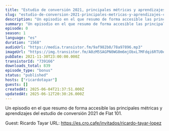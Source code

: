 ```yaml
---
title: "Estudio de conversión 2021, principales métricas y aprendizajes, con Ricardo Tayar"
slug: "estudio-de-conversion-2021-principales-metricas-y-aprendizajes-con-ricardo-tayar"
description: "Un episodio en el que resumo de forma accesible las principales métricas y aprendizajes del estudio de conversión 2021 de Flat 101.\n\nGuest: Ricardo Tayar\nURL: https://es.cro.cafe/invitados/ricardo-tayar-lopez"
summary: "Un episodio en el que resumo de forma accesible las principales métricas y aprendizajes del estudio de conversión 2021 de Flat 101."
episode: 0
season: 1
language: "es"
duration: "1568"
audioUrl: "https://media.transistor.fm/9af982b0/78a97896.mp3"
imageUrl: "https://img.transistor.fm/A0zM5SAGPN0WG0m6mjObxL7MFdqi6RTU0ezbUSDFqwQ/rs:fill:3000:3000:1/q:60/aHR0cHM6Ly9pbWct/dXBsb2FkLXByb2R1/Y3Rpb24udHJhbnNp/c3Rvci5mbS9jMWI3/Zjc1YmMwYmIyYTZj/N2U3NWViNDBiZjQ3/YzBmOC5qcGc.webp"
pubDate: 2021-11-30T23:00:00.000Z
transistorId: "739166"
downloads_total: 839
episode_type: "bonus"
status: "published"
hosts: ["ricardotayar"]
guests: []
createdAt: 2025-06-04T21:37:51.000Z
updatedAt: 2025-06-12T20:30:26.000Z
---
```


Un episodio en el que resumo de forma accesible las principales métricas y aprendizajes del estudio de conversión 2021 de Flat 101.

Guest: Ricardo Tayar
URL: https://es.cro.cafe/invitados/ricardo-tayar-lopez
